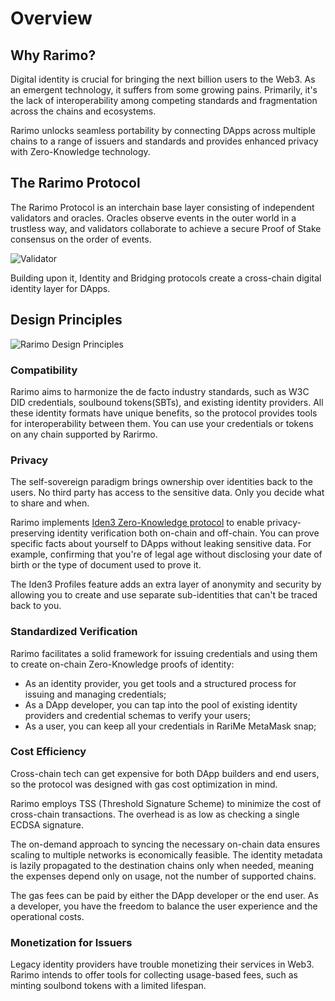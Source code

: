 ---
---

# Overview

## Why Rarimo?

Digital identity is crucial for bringing the next billion users to the Web3. As an emergent technology, it suffers from some growing pains. Primarily, it's the lack of interoperability among competing standards and fragmentation across the chains and ecosystems.

Rarimo unlocks seamless portability by connecting DApps across multiple chains to a range of issuers and standards and provides enhanced privacy with Zero-Knowledge technology.

## The Rarimo Protocol

The Rarimo Protocol is an interchain base layer consisting of independent validators and oracles. Oracles observe events in the outer world in a trustless way, and validators collaborate to achieve a secure Proof of Stake consensus on the order of events.

![Validator](/img/validator.png)

Building upon it, Identity and Bridging protocols create a cross-chain digital identity layer for DApps.

## Design Principles

![Rarimo Design Principles](/img/rarimo-design-principles.png)

### Compatibility

Rarimo aims to harmonize the de facto industry standards, such as W3C DID credentials, soulbound tokens(SBTs), and existing identity providers. All these identity formats have unique benefits, so the protocol provides tools for interoperability between them. You can use your credentials or tokens on any chain supported by Rarirmo.

### Privacy

The self-sovereign paradigm brings ownership over identities back to the users. No third party has access to the sensitive data. Only you decide what to share and when.

Rarimo implements [Iden3 Zero-Knowledge protocol](https://docs.iden3.io/) to enable privacy-preserving identity verification both on-chain and off-chain. You can prove specific facts about yourself to DApps without leaking sensitive data. For example, confirming that you're of legal age without disclosing your date of birth or the type of document used to prove it.

The Iden3 Profiles feature adds an extra layer of anonymity and security by allowing you to create and use separate sub-identities that can't be traced back to you.

### Standardized Verification

Rarimo facilitates a solid framework for issuing credentials and using them to create on-chain Zero-Knowledge proofs of identity:

- As an identity provider, you get tools and a structured process for issuing and managing credentials;
- As a DApp developer, you can tap into the pool of existing identity providers and credential schemas to verify your users;
- As a user, you can keep all your credentials in RariMe MetaMask snap;

### Cost Efficiency

Cross-chain tech can get expensive for both DApp builders and end users, so the protocol was designed with gas cost optimization in mind.

Rarimo employs TSS (Threshold Signature Scheme) to minimize the cost of cross-chain transactions. The overhead is as low as checking a single ECDSA signature.

The on-demand approach to syncing the necessary on-chain data ensures scaling to multiple networks is economically feasible. The identity metadata is lazily propagated to the destination chains only when needed, meaning the expenses depend only on usage, not the number of supported chains.

The gas fees can be paid by either the DApp developer or the end user. As a developer, you have the freedom to balance the user experience and the operational costs.

### Monetization for Issuers

Legacy identity providers have trouble monetizing their services in Web3. Rarimo intends to offer tools for collecting usage-based fees, such as minting soulbond tokens with a limited lifespan.
